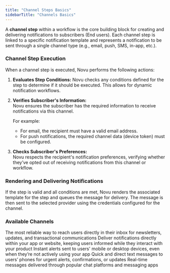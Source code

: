 ```yaml
---
title: "Channel Steps Basics"
sidebarTitle: "Channels Basics"
---
```


A **channel step** within a workflow is the core building block for creating and delivering notifications to subscribers (End users). Each channel step is linked to a specific notification template and represents a notification to be sent through a single channel type (e.g., email, push, SMS, in-app, etc.).

### Channel Step Execution

When a channel step is executed, Novu performs the following actions:

1. **Evaluates Step Conditions:**
   Novu checks any conditions defined for the step to determine if it should be executed. This allows for dynamic notification workflows.

2. **Verifies Subscriber's Information:**  
   Novu ensures the subscriber has the required information to receive notifications via this channel. 
   
   For example:
   - For email, the recipient must have a valid email address.
   - For push notifications, the required channel data (device token) must be configured.

3. **Checks Subscriber's Preferences:**  
   Novu respects the recipient's notification preferences, verifying whether they’ve opted out of receiving notifications from this channel or workflow.

### Rendering and Delivering Notifications

If the step is valid and all conditions are met, Novu renders the associated template for the step and queues the message for delivery. The message is then sent to the selected provider using the credentials configured for the channel.

### Available Channels

<CardGroup cols={2}>
  <Card title="Email" icon="envelope" href="#">
    The most reliable way to reach users directly in their inbox for newsletters, updates, and transactional communications
    </Card>
  <Card title="In-App" icon="bell" href="#">
    Deliver notifications directly within your app or website, keeping users informed while they interact with your product
  </Card>
  <Card title="Push" icon="mobile" href="#">
    Instant alerts sent to users' mobile or desktop devices, even when they’re not actively using your app
  </Card>
  <Card title="SMS" icon="message-sms" href="#">
    Quick and direct text messages to users’ phones for urgent alerts, confirmations, or updates
  </Card>
    <Card title="Chat" icon="comments" href="#">
    Real-time messages delivered through popular chat platforms and messaging apps
  </Card>
</CardGroup>
